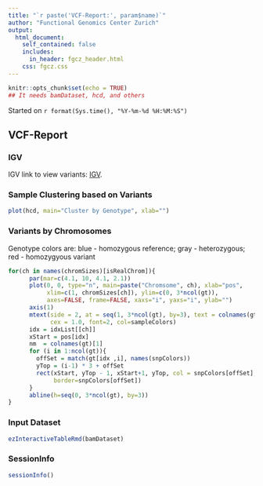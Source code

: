 ```yaml
---
title: "`r paste('VCF-Report:', param$name)`"
author: "Functional Genomics Center Zurich"
output: 
  html_document:
    self_contained: false
    includes:
      in_header: fgcz_header.html
    css: fgcz.css
---
```


```r
knitr::opts_chunk$set(echo = TRUE)
## It needs bamDataset, hcd, and others
```
Started on `r format(Sys.time(), "%Y-%m-%d %H:%M:%S")`

## VCF-Report {.tabset}

### IGV
IGV link to view variants: [IGV](igv.jnlp).

### Sample Clustering based on Variants

```r
plot(hcd, main="Cluster by Genotype", xlab="")
```

### Variants by Chromosomes
Genotype colors are: blue - homozygous reference; gray - heterozygous; red - homozygyous variant

```r
for(ch in names(chromSizes)[isRealChrom]){
      par(mar=c(4.1, 10, 4.1, 2.1))
      plot(0, 0, type="n", main=paste("Chromsome", ch), xlab="pos", 
           xlim=c(1, chromSizes[ch]), ylim=c(0, 3*ncol(gt)),
           axes=FALSE, frame=FALSE, xaxs="i", yaxs="i", ylab="")
      axis(1)
      mtext(side = 2, at = seq(1, 3*ncol(gt), by=3), text = colnames(gt), las=2,
            cex = 1.0, font=2, col=sampleColors)
      idx = idxList[[ch]]
      xStart = pos[idx]
      nm  = colnames(gt)[1]
      for (i in 1:ncol(gt)){
        offSet = match(gt[idx ,i], names(snpColors))
        yTop = (i-1) * 3 + offSet
        rect(xStart, yTop - 1, xStart+1, yTop, col = snpColors[offSet],
             border=snpColors[offSet])
      }
      abline(h=seq(0, 3*ncol(gt), by=3))
}
```

### Input Dataset
```r
ezInteractiveTableRmd(bamDataset)
```

### SessionInfo
```r
sessionInfo()
```
